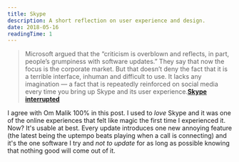```yaml
---
title: Skype
description: A short reflection on user experience and design.
date: 2018-05-16
readingTime: 1
---
```


>Microsoft argued that the “criticism is overblown and reflects, in part, people’s grumpiness with software updates.” They say that now the focus is the corporate market. But that doesn’t deny the fact that it is a terrible interface, inhuman and difficult to use. It lacks any imagination — a fact that is repeatedly reinforced on social media every time you bring up Skype and its user experience.**[Skype interrupted](https://om.co/2018/05/15/skype-interrupted/)**

I agree with Om Malik 100% in this post. I used to _love_ Skype and it was one of the online experiences that felt like magic the first time I experienced it. Now? It's usable at best. Every update introduces one new annoying feature (the latest being the uptempo beats playing when a call is connecting) and it's the one software I try and _not to update_ for as long as possible knowing that nothing good will come out of it.